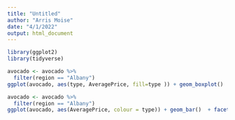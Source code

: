 ```yaml
---
title: "Untitled"
author: "Arris Moise"
date: "4/1/2022"
output: html_document
---
```


```r
library(ggplot2)
library(tidyverse)

avocado <- avocado %>%
  filter(region == "Albany")
ggplot(avocado, aes(type, AveragePrice, fill=type )) + geom_boxplot()
```


```r
avocado <- avocado %>%
  filter(region == "Albany")
ggplot(avocado, aes(AveragePrice, colour = type)) + geom_bar()  + facet_wrap(~ type)
```

